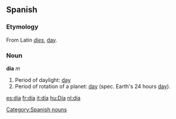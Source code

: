 ==Spanish==
===Etymology===
From Latin ''[[dies]]'', [[day]].

===Noun===
'''día''' ''m''

#Period of daylight: [[day]]
#Period of rotation of a planet: [[day]] (spec. Earth's 24 hours [[day]]).

[[Category:Spanish nouns]]
[[es:día]]
[[fr:día]]
[[it:día]]
[[hu:Día]]
[[nl:día]]
